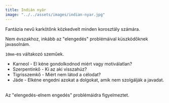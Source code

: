 ```yaml
---
title: Indián nyár
image: "../../assets/images/indian-nyar.jpg"
---
```


Fantázia nevű karkötőnk közkedvelt minden korosztály számára.
<br />

Nem évszakhoz, inkább az "elengedés" problémáival küszködőknek javasolnám.
<br />

`10mm`-es váltakozó szeműek.
- Karneol - El kéne gondolkodnod miért vagy motiválatlan?
- Szerpentinkő - Ki az aki visszahúz?
- Tigrisszemkő - Miért nem látod a célodat?
- Jáde - Elkéne engedni azokat a dolgokat, amik nem szolgálják a javadat.

<br />
Az "elengedés-elnem engedés" problémáidra figyelmeztet.
